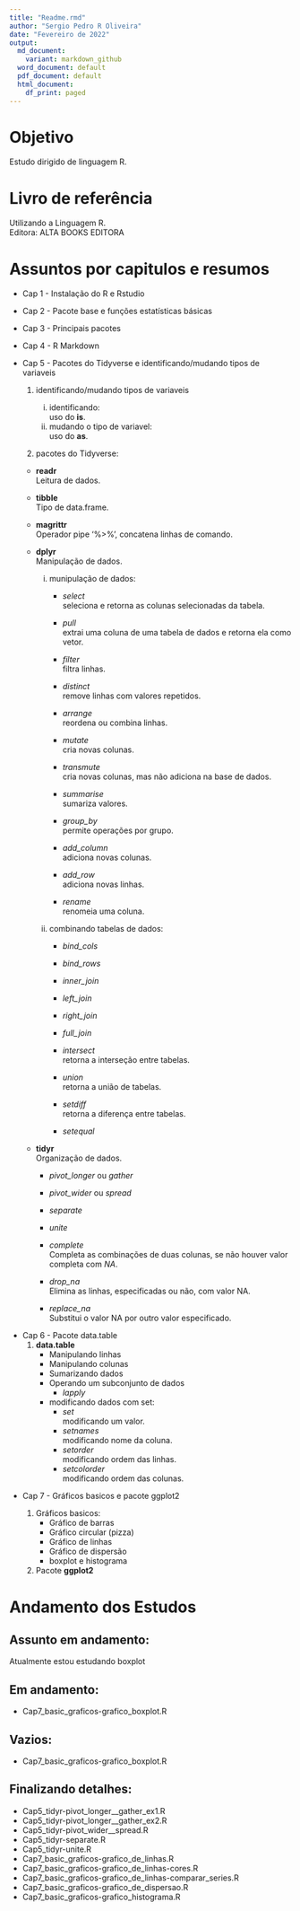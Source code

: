 ```yaml
---
title: "Readme.rmd"
author: "Sergio Pedro R Oliveira"
date: "Fevereiro de 2022"
output:
  md_document:
    variant: markdown_github
  word_document: default
  pdf_document: default
  html_document:
    df_print: paged
---
```


# Objetivo

Estudo dirigido de linguagem R.\

# Livro de referência

Utilizando a Linguagem R.\
Editora: ALTA BOOKS EDITORA\

# Assuntos por capitulos e resumos

- Cap 1 - Instalação do R e Rstudio\

- Cap 2 - Pacote base e funções estatísticas básicas\

- Cap 3 - Principais pacotes\

- Cap 4 - R Markdown\

\newpage

- Cap 5 - Pacotes do Tidyverse e identificando/mudando tipos de variaveis\

  1. identificando/mudando tipos de variaveis\
    
      i. identificando:\
      uso do **is**.\
      ii. mudando o tipo de variavel:\
      uso do **as**.\
  
  2. pacotes do Tidyverse:\
  
    - **readr**\
    Leitura de dados.\
  
    - **tibble**\
    Tipo de data.frame.\
  
    - **magrittr**\
    Operador pipe '%>%', concatena linhas de comando.\
  
    - **dplyr**\
    Manipulação de dados.\
    
      i. munipulação de dados:\
          - *select*\
          seleciona e retorna as colunas selecionadas da tabela.\
          
          - *pull*\
          extrai uma coluna de uma tabela de dados e retorna ela como vetor.\
          
          - *filter*\
          filtra linhas.\
          
          - *distinct*\
          remove linhas com valores repetidos.\
          
          - *arrange*\
          reordena ou combina linhas.\
          
          - *mutate*\
          cria novas colunas.\
          
          - *transmute*\
          cria novas colunas, mas não adiciona na base de dados.\
          
          - *summarise*\
          sumariza valores.\
          
          - *group_by*\
          permite operações por grupo.\
          
          - *add_column*\
          adiciona novas colunas.\
          
          - *add_row*\
          adiciona novas linhas.\
          
          - *rename*\
          renomeia uma coluna.\
        
      ii. combinando tabelas de dados:\
          - *bind_cols*\
          - *bind_rows*\
          - *inner_join*\
          - *left_join*\
          - *right_join*\
          - *full_join*\
          - *intersect*\
          retorna a interseção entre tabelas.\
          
          - *union*\
          retorna a união de tabelas.\
          
          - *setdiff*\
          retorna a diferença entre tabelas.\
          
          - *setequal*\
    
  - **tidyr**\
  Organização de dados.\
  
    - *pivot_longer* ou *gather*\
    - *pivot_wider* ou *spread*\
    - *separate*\
    - *unite*\
    - *complete*\
    Completa as combinações de duas colunas, se não houver valor completa com *NA*.\
    
    - *drop_na*\
    Elimina as linhas, especificadas ou não, com valor NA.\
    
    - *replace_na*\
    Substitui o valor NA por outro valor especificado.\

\newpage

- Cap 6 - Pacote data.table\
  1. **data.table**\
      - Manipulando linhas\
      - Manipulando colunas\
      - Sumarizando dados\
      - Operando um subconjunto de dados
        - *lapply*\
      - modificando dados com set:
        - *set*\
        modificando um valor.\
        - *setnames*\
        modificando nome da coluna.\
        - *setorder*\
        modificando ordem das linhas.\
        - *setcolorder*\
        modificando ordem das colunas.\

\newpage

- Cap 7 - Gráficos basicos e pacote ggplot2\

  1. Gráficos basicos:\
      - Gráfico de barras\
      - Gráfico circular (pizza)\
      - Gráfico de linhas\
      - Gráfico de dispersão\
      - boxplot e histograma\

  2. Pacote **ggplot2**
    
\newpage

# Andamento dos Estudos

## Assunto em andamento:

Atualmente estou estudando boxplot\

## Em andamento:

- Cap7_basic_graficos-grafico_boxplot.R\

## Vazios:

- Cap7_basic_graficos-grafico_boxplot.R\

## Finalizando detalhes:
- Cap5_tidyr-pivot_longer__gather_ex1.R\
- Cap5_tidyr-pivot_longer__gather_ex2.R\
- Cap5_tidyr-pivot_wider__spread.R\
- Cap5_tidyr-separate.R\
- Cap5_tidyr-unite.R\
- Cap7_basic_graficos-grafico_de_linhas.R\
- Cap7_basic_graficos-grafico_de_linhas-cores.R\
- Cap7_basic_graficos-grafico_de_linhas-comparar_series.R\
- Cap7_basic_graficos-grafico_de_dispersao.R\
- Cap7_basic_graficos-grafico_histograma.R\